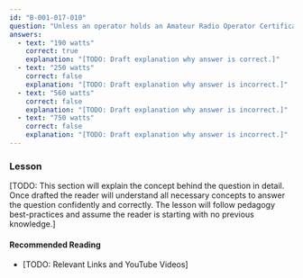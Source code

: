 ```yaml
---
id: "B-001-017-010"
question: "Unless an operator holds an Amateur Radio Operator Certificate with Advanced Qualification, what is the maximum carrier power that an amateur radio station may use on emissions other than SSB?"
answers:
  - text: "190 watts"
    correct: true
    explanation: "[TODO: Draft explanation why answer is correct.]"
  - text: "250 watts"
    correct: false
    explanation: "[TODO: Draft explanation why answer is incorrect.]"
  - text: "560 watts"
    correct: false
    explanation: "[TODO: Draft explanation why answer is incorrect.]"
  - text: "750 watts"
    correct: false
    explanation: "[TODO: Draft explanation why answer is incorrect.]"
---
```


### Lesson

[TODO: This section will explain the concept behind the question in detail. Once drafted the reader will understand all necessary concepts to answer the question confidently and correctly. The lesson will follow pedagogy best-practices and assume the reader is starting with no previous knowledge.]

#### Recommended Reading

- [TODO: Relevant Links and YouTube Videos]
